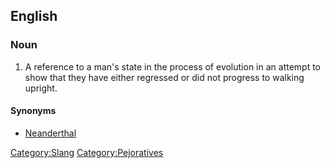 ==English==

===Noun===
{{en-noun|sg=[[knuckledragger]]}}

# A reference to a man's state in the process of evolution in an attempt to show that they have either regressed or did not progress to walking upright.

====Synonyms====
*[[neanderthal|Neanderthal]]

[[Category:Slang]]
[[Category:Pejoratives]]